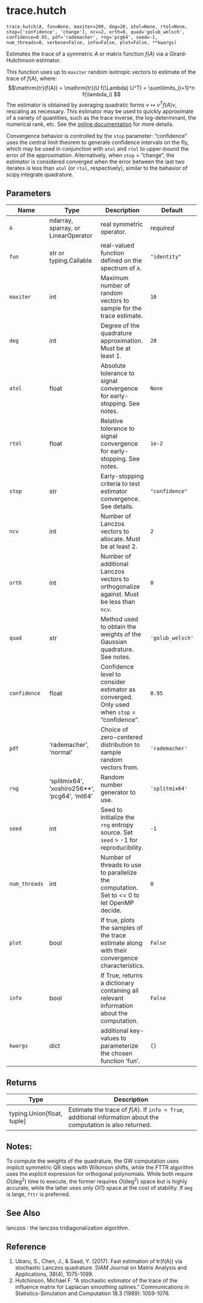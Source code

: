 # trace.hutch { #primate.trace.hutch }

`trace.hutch(A, fun=None, maxiter=200, deg=20, atol=None, rtol=None, stop=['confidence', 'change'], ncv=2, orth=0, quad='golub_welsch', confidence=0.95, pdf='rademacher', rng='pcg64', seed=-1, num_threads=0, verbose=False, info=False, plot=False, **kwargs)`

Estimates the trace of a symmetric $A$ or matrix function $f(A)$ via a Girard-Hutchinson estimator.

This function uses up to `maxiter` random isotropic vectors to estimate of the trace of $f(A)$, where:
$$\mathrm{tr}(f(A)) = \mathrm{tr}(U f(\Lambda) U^T) = \sum\limits_{i=1}^n f(\lambda_i) $$
The estimator is obtained by averaging quadratic forms $v \mapsto v^T f(A)v$, rescaling as necessary.
This estimator may be used to quickly approximate of a variety of quantities, such as the trace inverse, the log-determinant, the numerical rank, etc. 
See the [online documentation](https://peekxc.github.io/primate/) for more details.

:::{.callout-note}      
Convergence behavior is controlled by the `stop` parameter: "confidence" uses the central limit theorem to generate confidence 
intervals on the fly, which may be used in conjunction with `atol` and `rtol` to upper-bound the error of the approximation. 
Alternatively, when `stop` = "change", the estimator is considered converged when the error between the last two iterates is less than 
`atol` (or `rtol`, respectively), similar to the behavior of scipy.integrate.quadrature.
:::

## Parameters

| Name          | Type                                          | Description                                                                                    | Default          |
|---------------|-----------------------------------------------|------------------------------------------------------------------------------------------------|------------------|
| `A`           | ndarray, sparray, or LinearOperator           | real symmetric operator.                                                                       | _required_       |
| `fun`         | str or typing.Callable                        | real-valued function defined on the spectrum of `A`.                                           | `"identity"`     |
| `maxiter`     | int                                           | Maximum number of random vectors to sample for the trace estimate.                             | `10`             |
| `deg`         | int                                           | Degree of the quadrature approximation. Must be at least 1.                                    | `20`             |
| `atol`        | float                                         | Absolute tolerance to signal convergence for early-stopping. See notes.                        | `None`           |
| `rtol`        | float                                         | Relative tolerance to signal convergence for early-stopping. See notes.                        | `1e-2`           |
| `stop`        | str                                           | Early-stopping criteria to test estimator convergence. See details.                            | `"confidence"`   |
| `ncv`         | int                                           | Number of Lanczos vectors to allocate. Must be at least 2.                                     | `2`              |
| `orth`        | int                                           | Number of additional Lanczos vectors to orthogonalize against. Must be less than `ncv`.        | `0`              |
| `quad`        | str                                           | Method used to obtain the weights of the Gaussian quadrature. See notes.                       | `'golub_welsch'` |
| `confidence`  | float                                         | Confidence level to consider estimator as converged. Only used when `stop` = "confidence".     | `0.95`           |
| `pdf`         | 'rademacher', 'normal'                        | Choice of zero-centered distribution to sample random vectors from.                            | ` 'rademacher'`  |
| `rng`         | 'splitmix64', 'xoshiro256**', 'pcg64', 'mt64' | Random number generator to use.                                                                | ` 'splitmix64'`  |
| `seed`        | int                                           | Seed to initialize the `rng` entropy source. Set `seed` > -1 for reproducibility.              | `-1`             |
| `num_threads` | int                                           | Number of threads to use to parallelize the computation. Set to <= 0 to let OpenMP decide.     | `0`              |
| `plot`        | bool                                          | If true, plots the samples of the trace estimate along with their convergence characteristics. | `False`          |
| `info`        | bool                                          | If True, returns a dictionary containing all relevant information about the computation.       | `False`          |
| `kwargs`      | dict                                          | additional key-values to parameterize the chosen function 'fun'.                               | `{}`             |

## Returns

| Type                         | Description                                                                                                    |
|------------------------------|----------------------------------------------------------------------------------------------------------------|
| typing.Union\[float, tuple\] | Estimate the trace of $f(A)$. If `info = True`, additional information about the computation is also returned. |

## Notes:

To compute the weights of the quadrature, the GW computation uses implicit symmetric QR steps with Wilkinson shifts, 
while the FTTR algorithm uses the explicit expression for orthogonal polynomials. While both require $O(\mathrm{deg}^2)$ time to execute, 
the former requires $O(\mathrm{deg}^2)$ space but is highly accurate, while the latter uses only $O(1)$ space at the cost of stability. 
If `deg` is large, `fttr` is preferred. 



## See Also

lanczos : the lanczos tridiagonalization algorithm.



## Reference

1. Ubaru, S., Chen, J., & Saad, Y. (2017). Fast estimation of tr(f(A)) via stochastic Lanczos quadrature. SIAM Journal on Matrix Analysis and Applications, 38(4), 1075-1099.
2. Hutchinson, Michael F. "A stochastic estimator of the trace of the influence matrix for Laplacian smoothing splines." Communications in Statistics-Simulation and Computation 18.3 (1989): 1059-1076.